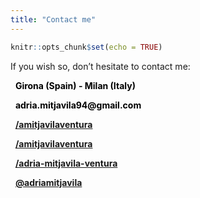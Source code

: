 ```yaml
---
title: "Contact me"
---
```


```r
knitr::opts_chunk$set(echo = TRUE)
```


If you wish so, don't hesitate to contact me:


<p style='color:black;'> <i class="fas fa-home" aria-hidden="true"></i> &nbsp; <b>Girona (Spain) - Milan (Italy)</b> </p>
<p style='color:black;'> <i class="fas fa-at" aria-hidden="true"></i> &nbsp; <b>adria.mitjavila94@gmail.com</b> </p>
<p style='color:black;'> <i class="fa fa-github" aria-hidden="true"></i> &nbsp; <a href="https://github.com/amitjavilaventura"><strong>/amitjavilaventura</strong></a></p>  
<p style='color:black;'> <i class="fa fa-gitlab" aria-hidden="true"></i> &nbsp; <a href="https://gitlab.com/amitjavilaventura"><strong>/amitjavilaventura</strong></a></p> 
<p style='color:black;'> <i class="fa fa-linkedin" aria-hidden="true"></i> &nbsp; <a href="https://www.linkedin.com/in/adria-mitjavila-ventura/"><strong>/adria-mitjavila-ventura</strong></a></p> 
<p style='color:black;'><i class="fa fa-twitter" aria-hidden="true"></i> &nbsp; <a href="https://twitter.com/adriamitjavila"><strong>@adriamitjavila</strong></a></p>

